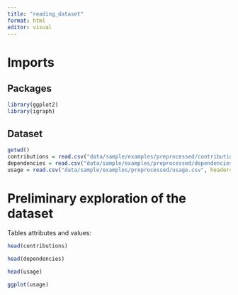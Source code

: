 ```yaml
---
title: "reading_dataset"
format: html
editor: visual
---
```


# Imports

## Packages
```r
library(ggplot2)
library(igraph)
```


## Dataset
```r
getwd()
contributions = read.csv("data/sample/examples/preprocessed/contributions.csv", header=T, as.is=T)
dependencies = read.csv("data/sample/examples/preprocessed/dependencies.csv", header=T, as.is=T)
usage = read.csv("data/sample/examples/preprocessed/usage.csv", header=T, as.is=T)
```

# Preliminary exploration of the dataset

Tables attributes and values:
```r
head(contributions)
```

```r
head(dependencies)
```
```r
head(usage)
```
```r
ggplot(usage) 
```


